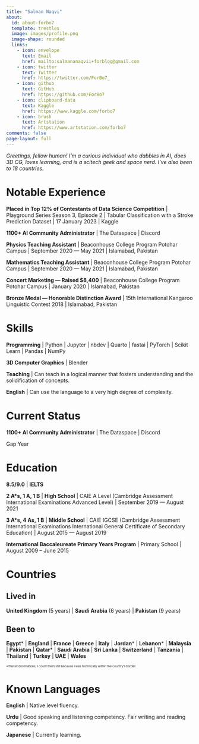 ```yaml
---
title: "Salman Naqvi"
about:
  id: about-forbo7
  template: trestles
  image: images/profile.png
  image-shape: rounded
  links:
    - icon: envelope
      text: Email
      href: mailto:salmananaqvii+forblog@gmail.com
    - icon: twitter
      text: Twitter
      href: https://twitter.com/ForBo7_
    - icon: github
      text: GitHub
      href: https://github.com/ForBo7
    - icon: clipboard-data
      text: Kaggle
      href: https://www.kaggle.com/forbo7
    - icon: brush
      text: Artstation
      href: https://www.artstation.com/forbo7
comments: false
page-layout: full
---
```


_Greetings, fellow human! I’m a curious individual who dabbles in AI, does 3D CG, loves learning, and is a scitech geek and space nerd. I’ve also been to 18 countries._

:::{.panel-tabset}

# Notable Experience

**Placed in Top 12% of Contestants of Data Science Competition** | Playground Series Season 3, Episode 2 | Tabular Classification with a Stroke Prediction Dataset | 17 January 2023 | Kaggle

**1100+ AI Community Administrator** | The Dataspace | Discord

**Physics Teaching Assistant** | Beaconhouse College Program Potohar Campus | September 2020 — May 2021 | Islamabad, Pakistan

**Mathematics Teaching Assistant** | Beaconhouse College Program Potohar Campus | September 2020 — May 2021 | Islamabad, Pakistan

**Concert Marketing — Raised \$8,400** | Beaconhouse College Program Potohar Campus | January 2020 | Islamabad, Pakistan

**Bronze Medal — Honorable Distinction Award** | 15th International Kangaroo Linguistic Contest 2018 | Islamabad, Pakistan

# Skills

**Programming** | Python | Jupyter | nbdev | Quarto | fastai | PyTorch | Scikit Learn | Pandas | NumPy

**3D Computer Graphics** | Blender

**Teaching** | Can teach in a logical manner that fosters understanding and the solidification of concepts.

**English** | Can use the language to a very high degree of complexity.

# Current Status

**1100+ AI Community Administrator** | The Dataspace | Discord

Gap Year

:::

:::{.panel-tabset}

# Education

**8.5/9.0** | **IELTS**

**2 A\*s, 1 A, 1 B** | **High School** | CAIE A Level (Cambridge Assessment International Examinations Advanced Level) | September 2019 — August 2021

**3 A\*s, 4 As, 1 B** | **Middle School** | CAIE IGCSE (Cambridge Assessment International Examinations International General Certificate of Secondary
Education) | August 2015 — August 2019

**International Baccaleureate Primary Years Program** | Primary School | August 2009 – June 2015

# Countries

## Lived in

**United Kingdom** (5 years) | **Saudi Arabia** (6 years) | **Pakistan** (9 years)

## Been to

<!-- TODO: Use footnotes instead of asterisks. -->
<!-- Need to figure out how to make all footnotes reference the same footnote -->

**Egypt*** | **England** | **France** | **Greece** | **Italy** | **Jordan*** | **Lebanon*** | **Malaysia** | **Pakistan** | **Qatar*** | **Saudi Arabia** | **Sri Lanka** | **Switzerland** | **Tanzania** | **Thailand** | **Turkey** | **UAE** | **Wales**

<span style="font-size:8px">*Transit destinations; I count them still because I was technically within the country's border.</span>

# Known Languages

**English** | Native level fluency.

**Urdu** | Good speaking and listening competency. Fair writing and reading competency.

**Japanese** | Currently learning.

:::
